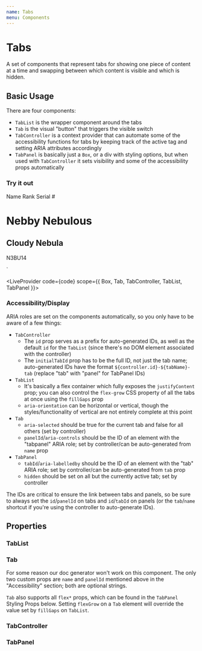 ```yaml
---
name: Tabs
menu: Components
---
```



# Tabs

A set of components that represent tabs for showing one piece of content at a time and swapping between which content is visible and which is hidden.

## Basic Usage

There are four components:
- `TabList` is the wrapper component around the tabs
- `Tab` is the visual "button" that triggers the visible switch
- `TabController` is a context provider that can automate some of the accessibility functions for tabs by keeping track of the active tag and setting ARIA attributes accordingly
- `TabPanel` is basically just a `Box`, or a div with styling options, but when used with `TabController` it sets visibility and some of the accessibility props automatically

### Try it out

<Box border="1px solid black" height="175px">
  <TabController id="idPrefix" initialTabId="idPrefix-rank-tab">
    <TabList fullWidth fillGaps justifyContent="space-between">
      <Tab name="name">Name</Tab>
      <Tab name="rank">Rank</Tab>
      <Tab name="serial">Serial #</Tab>
    </TabList>
    <TabPanel tab="name" mx={5} my={4}>
      <h1>Nebby Nebulous</h1>
    </TabPanel>
    <TabPanel tab="rank" mx={5} my={4}>
      <h2>Cloudy Nebula</h2>
    </TabPanel>
    <TabPanel tab="serial" mx={5} my={4}>
      <p>N3BU14</p>
    </TabPanel>
  </TabController>
</Box>
`

<LiveProvider code={code} scope={{ Box, Tab, TabController, TabList, TabPanel }}>
  <LiveEditor style={livePreviewStyle} />
  <LiveError />
  <LivePreview />
</LiveProvider>

### Accessibility/Display

ARIA roles are set on the components automatically, so you only have to be aware of a few things:

- `TabController`
  - The `id` prop serves as a prefix for auto-generated IDs, as well as the default `id` for the `TabList` (since there's no DOM element associated with the controller)
  - The `initialTabId` prop has to be the full ID, not just the tab name; auto-generated IDs have the format `${controller.id}-${tabName}-tab` (replace "tab" with "panel" for TabPanel IDs)
- `TabList`
  - It's basically a flex container which fully exposes the `justifyContent` prop; you can also control the `flex-grow` CSS property of all the tabs at once using the `fillGaps` prop
  - `aria-orientation` can be horizontal or vertical, though the styles/functionality of vertical are not entirely complete at this point
- `Tab`
  - `aria-selected` should be true for the current tab and false for all others (set by controller)
  - `panelId`/`aria-controls` should be the ID of an element with the "tabpanel" ARIA role; set by controller/can be auto-generated from `name` prop
- `TabPanel`
  - `tabId`/`aria-labelledby` should be the ID of an element with the "tab" ARIA role; set by controller/can be auto-generated from `tab` prop
  - `hidden` should be set on all but the currently active tab; set by controller

The IDs are critical to ensure the link between tabs and panels, so be sure to always set the `id`/`panelId` on tabs and `id`/`tabId` on panels (or the `tab`/`name` shortcut if you're using the controller to auto-generate IDs).

## Properties

### TabList

<PropsTable of={TabList} staticProp="TabList" />

### Tab

For some reason our doc generator won't work on this component. The only two custom props are `name` and `panelId` mentioned above in the "Accessibility" section; both are optional strings.

`Tab` also supports all `flex*` props, which can be found in the `TabPanel` Styling Props below. Setting `flexGrow` on a `Tab` element will override the value set by `fillGaps` on `TabList`.

### TabController

<PropsTable of={TabController} staticProp="TabController" />

### TabPanel

<PropsTable of={TabPanel} staticProp="TabPanel" />
